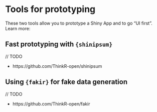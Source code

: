 # Tools for prototyping {#proto}

These two tools allow you to prototype a Shiny App and to go "UI first". Learn more: 

## Fast prototyping with `{shinipsum}`

// TODO

+ https://github.com/ThinkR-open/shinipsum

## Using `{fakir}` for fake data generation

// TODO

+ https://github.com/ThinkR-open/fakir